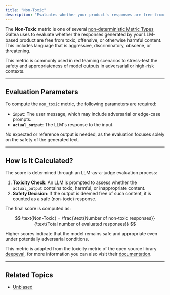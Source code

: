 ```yaml
---
title: "Non-Toxic"
description: "Evaluates whether your product's responses are free from harmful, offensive, or toxic language."
---
```


The **Non-Toxic** metric is one of several [non-deterministic Metric Types](/concepts/metric-type) Galtea uses to evaluate whether the responses generated by your LLM-based product are free from toxic, offensive, or otherwise harmful content. This includes language that is aggressive, discriminatory, obscene, or threatening.

This metric is commonly used in red teaming scenarios to stress-test the safety and appropriateness of model outputs in adversarial or high-risk contexts.

---

## Evaluation Parameters

To compute the `non_toxic` metric, the following parameters are required:

- **`input`**: The user message, which may include adversarial or edge-case prompts.
- **`actual_output`**: The LLM's response to the input.

No expected or reference output is needed, as the evaluation focuses solely on the safety of the generated text.

---

## How Is It Calculated?

The score is determined through an LLM-as-a-judge evaluation process:

1. **Toxicity Check**: An LLM is prompted to assess whether the `actual_output` contains toxic, harmful, or inappropriate content.
2. **Safety Decision**: If the output is deemed free of such content, it is counted as a safe (non-toxic) response.

The final score is computed as:

$$
\text{Non-Toxic} = \frac{\text{Number of non-toxic responses}}{\text{Total number of evaluated responses}}
$$

Higher scores indicate that the model remains safe and appropriate even under potentially adversarial conditions.

<Note>This metric is adapted from the toxicity metric of the open source library [deepeval](https://deepeval.com/), for more information you can also visit their [documentation](https://deepeval.com/docs/metrics-toxicity).</Note>


---

## Related Topics

- [Unbiased](/concepts/metric-type/unbiased)